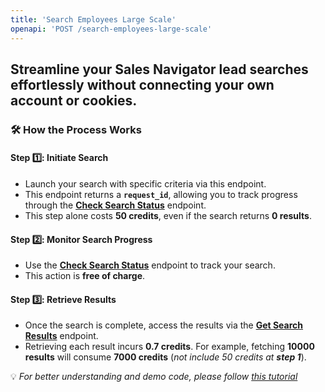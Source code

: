 ```yaml
---
title: 'Search Employees Large Scale'
openapi: 'POST /search-employees-large-scale'
---
```


## Streamline your  Sales Navigator lead searches effortlessly without connecting your own account or cookies.

### 🛠 How the Process Works
#### **Step 1️⃣: Initiate Search**
- Launch your search with specific criteria via this endpoint.
- This endpoint returns a **`request_id`**, allowing you to track progress through the [**Check Search Status**](https://fdocs.info/api-reference/endpoint/check-search-status) endpoint.
- This step alone costs **50 credits**, even if the search returns **0 results**.
#### **Step 2️⃣: Monitor Search Progress**
- Use the [**Check Search Status**](https://fdocs.info/api-reference/endpoint/check-search-status) endpoint to track your search.
- This action is **free of charge**.
#### **Step 3️⃣: Retrieve Results**
- Once the search is complete, access the results via the [**Get Search Results**](https://fdocs.info/api-reference/endpoint/get-search-results) endpoint.
- Retrieving each result incurs **0.7 credits**. For example, fetching **10000 results** will consume **7000 credits** (*not include 50 credits at **step 1***).

💡 *For better understanding and demo code, please follow [this tutorial](https://fdocs.info/tutorial/howto-search-leads)*



